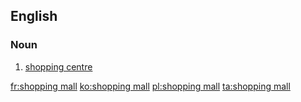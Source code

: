 ==English==
{{wikipedia}}
===Noun===
{{en-noun|head=[[shopping]] [[mall]]}}
#[[shopping centre]]

[[fr:shopping mall]]
[[ko:shopping mall]]
[[pl:shopping mall]]
[[ta:shopping mall]]